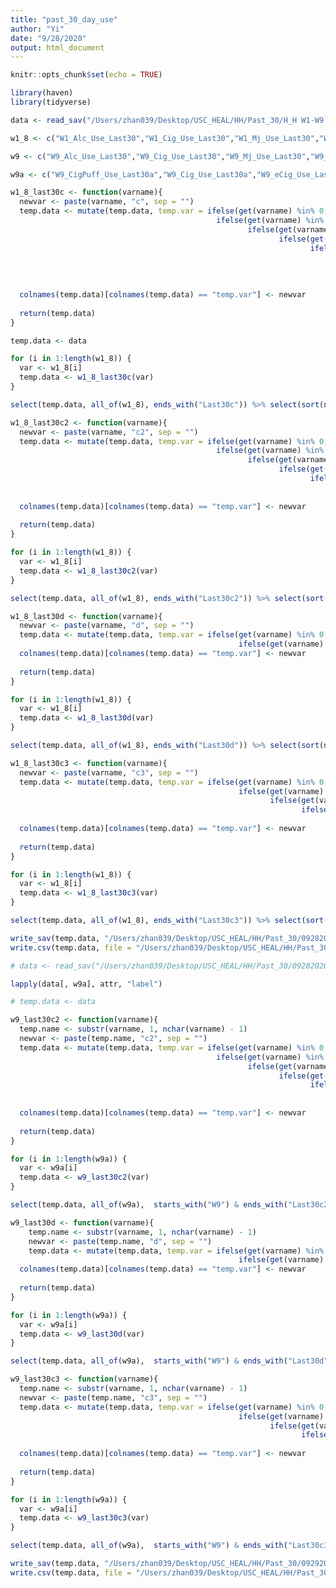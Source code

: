 ```yaml
---
title: "past_30_day_use"
author: "Yi"
date: "9/28/2020"
output: html_document
---
```


```r
knitr::opts_chunk$set(echo = TRUE)
```

```r
library(haven)
library(tidyverse)
```

```r
data <- read_sav("/Users/zhan039/Desktop/USC_HEAL/HH/Past_30/H_H W1-W9 DATA/HH_W1_to_W9_Scored_06272020.sav")
```

```r
w1_8 <- c("W1_Alc_Use_Last30","W1_Cig_Use_Last30","W1_Mj_Use_Last30","W1_Stim_Use_Last30","W1_RxStim_Use_Last30","W1_RxPain_Use_Last30","W1_Other_Use_Last30","W2_Alc_Use_Last30","W2_Cig_Use_Last30","W2_Mj_Use_Last30","W2_Stim_Use_Last30","W2_RxStim_Use_Last30","W2_RxPain_Use_Last30","W2_Other_Use_Last30","W3_Alc_Use_Last30","W3_Cig_Use_Last30","W3_Mj_Use_Last30","W3_Stim_Use_Last30","W3_RxStim_Use_Last30","W3_RxPain_Use_Last30","W3_Other_Use_Last30","W3_eCig_Use_Last30","W4_Alc_Use_Last30","W4_Cig_Use_Last30","W4_Mj_Use_Last30","W4_Stim_Use_Last30","W4_RxStim_Use_Last30","W4_RxPain_Use_Last30","W4_Other_Use_Last30","W4_eCig_Use_Last30","W4_eMj_Use_Last30","W4_MjFood_Use_Last30","W5_Alc_Use_Last30","W5_Cig_Use_Last30","W5_Mj_Use_Last30","W5_Stim_Use_Last30","W5_RxStim_Use_Last30","W5_RxPain_Use_Last30","W5_eCig_Use_Last30","W5_eMj_Use_Last30","W5_MjFood_Use_Last30","W5_eCig_noNic_Use_Last30","W5_Hookah_Use_Last30","W5_Cigars_Use_Last30","W5_Blunts_Use_Last30","W6_Alc_Use_Last30","W6_Cig_Use_Last30","W6_Mj_Use_Last30","W6_Stim_Use_Last30","W6_RxStim_Use_Last30","W6_RxPain_Use_Last30","W6_eCig_Use_Last30","W6_eMj_Use_Last30","W6_MjFood_Use_Last30","W6_eCig_noNic_Use_Last30","W6_Hookah_Use_Last30","W6_Cigars_Use_Last30","W6_Blunts_Use_Last30","W6_Dabbing_Use_Last30","W7_Alc_Use_Last30","W7_Cig_Use_Last30","W7_Mj_Use_Last30","W7_Stim_Use_Last30","W7_RxStim_Use_Last30","W7_RxPain_Use_Last30","W7_eCig_Use_Last30","W7_eMj_Use_Last30","W7_MjFood_Use_Last30","W7_eCig_noNic_Use_Last30","W7_Hookah_Use_Last30","W7_Cigars_Use_Last30","W7_Blunts_Use_Last30","W7_Dabbing_Use_Last30","W8_Alc_Use_Last30","W8_Cig_Use_Last30","W8_Mj_Use_Last30","W8_Stim_Use_Last30","W8_RxStim_Use_Last30","W8_RxPain_Use_Last30","W8_eCig_Use_Last30","W8_eMj_Use_Last30","W8_MjFood_Use_Last30","W8_eCig_noNic_Use_Last30","W8_Hookah_Use_Last30","W8_Cigars_Use_Last30","W8_Blunts_Use_Last30","W8_Dabbing_Use_Last30")

w9 <- c("W9_Alc_Use_Last30","W9_Cig_Use_Last30","W9_Mj_Use_Last30","W9_RxStim_Use_Last30","W9_RxPain_Use_Last30","W9_Other_Use_Last30","W9_Other_Use_Last30_Specify","W9_eCig_Use_Last30","W9_eMj_Use_Last30","W9_MjFood_Use_Last30","W9_eCig_noNic_Use_Last30","W9_Hookah_Use_Last30","W9_Cigar_Use_Last30","W9_Blunt_Use_Last30","W9_Dabbing_Use_Last30","W9_CigPuff_Use_Last30","W9_Juul_Use_Last30","W9_Other_Vape_Use_Last30","W9_Cigarillo_Use_Last30","W9_sMj_Use_Last30","W9_Inhale_Use_Last30","W9_Cocaine_Use_Last30","W9_Meth_Use_Last30","W9_Ecstacy_Use_Last30","W9_Sedative_Use_Last30","W9_Heroin_Use_Last30")

w9a <- c("W9_CigPuff_Use_Last30a","W9_Cig_Use_Last30a","W9_eCig_Use_Last30a","W9_eCig_noNic_Use_Last30a","W9_Juul_Use_Last30a","W9_Other_Vape_Use_Last30a","W9_Cigar_Use_Last30a","W9_Cigarillo_Use_Last30a","W9_Hookah_Use_Last30a","W9_Blunt_Use_Last30a","W9_Mj_Use_Last30a","W9_MjFood_Use_Last30a","W9_eMj_Use_Last30a","W9_sMj_Use_Last30a","W9_Dabbing_Use_Last30a","W9_Alc_Use_Last30a","W9_Inhale_Use_Last30a","W9_Cocaine_Use_Last30a","W9_Meth_Use_Last30a","W9_Ecstacy_Use_Last30a","W9_RxPain_Use_Last30a","W9_RxStim_Use_Last30a","W9_Sedative_Use_Last30a","W9_Heroin_Use_Last30a","W9_Other_Use_Last30a")
```

```r
w1_8_last30c <- function(varname){
  newvar <- paste(varname, "c", sep = "")
  temp.data <- mutate(temp.data, temp.var = ifelse(get(varname) %in% 0, 0,
                                              ifelse(get(varname) %in% 1, 2,
                                                     ifelse(get(varname) %in% 2, 4, 
                                                            ifelse(get(varname) %in% 3, 8,
                                                                   ifelse(get(varname) %in% 4, 12,
                                                                          ifelse(get(varname) %in% 5, 17,
                                                                                 ifelse(get(varname) %in% 6, 22,
                                                                                        ifelse(get(varname) %in% 7, 27,
                                                                                               ifelse(get(varname) %in% 8, 30, NA))))))))))
  colnames(temp.data)[colnames(temp.data) == "temp.var"] <- newvar
  
  return(temp.data)
}

temp.data <- data

for (i in 1:length(w1_8)) {
  var <- w1_8[i]
  temp.data <- w1_8_last30c(var)
}

select(temp.data, all_of(w1_8), ends_with("Last30c")) %>% select(sort(names(.)))

```

```r
w1_8_last30c2 <- function(varname){
  newvar <- paste(varname, "c2", sep = "")
  temp.data <- mutate(temp.data, temp.var = ifelse(get(varname) %in% 0, 0,
                                              ifelse(get(varname) %in% 1, 2,
                                                     ifelse(get(varname) %in% 2, 4, 
                                                            ifelse(get(varname) %in% 3, 8,
                                                                   ifelse(get(varname) %in% 4 | get(varname) %in% 5, 15,
                                                                          ifelse(get(varname) %in% 6 | get(varname) %in% 7, 25,
                                                                                        ifelse(get(varname) %in% 8, 30, NA))))))))
  colnames(temp.data)[colnames(temp.data) == "temp.var"] <- newvar
  
  return(temp.data)
}

for (i in 1:length(w1_8)) {
  var <- w1_8[i]
  temp.data <- w1_8_last30c2(var)
}

select(temp.data, all_of(w1_8), ends_with("Last30c2")) %>% select(sort(names(.))) %>% select(., 1:10) %>% apply(., 2, table, useNA = "always")

```

```r
w1_8_last30d <- function(varname){
  newvar <- paste(varname, "d", sep = "")
  temp.data <- mutate(temp.data, temp.var = ifelse(get(varname) %in% 0, 0,
                                                   ifelse(get(varname) > 0, 1, NA)))
  colnames(temp.data)[colnames(temp.data) == "temp.var"] <- newvar
  
  return(temp.data)
}

for (i in 1:length(w1_8)) {
  var <- w1_8[i]
  temp.data <- w1_8_last30d(var)
}

select(temp.data, all_of(w1_8), ends_with("Last30d")) %>% select(sort(names(.))) %>% select(., 1:10) %>% apply(., 2, table, useNA = "always")
```

```r
w1_8_last30c3 <- function(varname){
  newvar <- paste(varname, "c3", sep = "")
  temp.data <- mutate(temp.data, temp.var = ifelse(get(varname) %in% 0, 0,
                                                   ifelse(get(varname) %in% 1, 2, 
                                                          ifelse(get(varname) %in% 2, 4,
                                                                 ifelse(get(varname) %in% 3, 8, 
                                                                        ifelse(get(varname) > 3, 10, NA))))))
  colnames(temp.data)[colnames(temp.data) == "temp.var"] <- newvar
  
  return(temp.data)
}

for (i in 1:length(w1_8)) {
  var <- w1_8[i]
  temp.data <- w1_8_last30c3(var)
}

select(temp.data, all_of(w1_8), ends_with("Last30c3")) %>% select(sort(names(.))) %>% select(., 1:10) %>% apply(., 2, table, useNA = "always")
```

```r
write_sav(temp.data, "/Users/zhan039/Desktop/USC_HEAL/HH/Past_30/09282020/HH_past30_09282020_YZ.sav")
write.csv(temp.data, file = "/Users/zhan039/Desktop/USC_HEAL/HH/Past_30/09282020/HH_past30_09282020_YZ.csv")


```


```r
# data <- read_sav("/Users/zhan039/Desktop/USC_HEAL/HH/Past_30/09282020/HH_past30_09292020_YZ.sav")

lapply(data[, w9a], attr, "label")
```

```r
# temp.data <- data

w9_last30c2 <- function(varname){
  temp.name <- substr(varname, 1, nchar(varname) - 1)
  newvar <- paste(temp.name, "c2", sep = "")
  temp.data <- mutate(temp.data, temp.var = ifelse(get(varname) %in% 0, 0,
                                              ifelse(get(varname) %in% 1, 2,
                                                     ifelse(get(varname) %in% 2, 4, 
                                                            ifelse(get(varname) %in% 3, 8,
                                                                   ifelse(get(varname) %in% 4, 15,
                                                                          ifelse(get(varname) %in% 6, 25,
                                                                                        ifelse(get(varname) %in% 8, 30, NA))))))))
  colnames(temp.data)[colnames(temp.data) == "temp.var"] <- newvar
  
  return(temp.data)
}

for (i in 1:length(w9a)) {
  var <- w9a[i]
  temp.data <- w9_last30c2(var)
}

select(temp.data, all_of(w9a),  starts_with("W9") & ends_with("Last30c2")) %>% select(sort(names(.))) %>% select(., 1:10) %>% apply(., 2, table, useNA = "always")
```

```r
w9_last30d <- function(varname){
    temp.name <- substr(varname, 1, nchar(varname) - 1)
    newvar <- paste(temp.name, "d", sep = "")
    temp.data <- mutate(temp.data, temp.var = ifelse(get(varname) %in% 0, 0,
                                                   ifelse(get(varname) > 0, 1, NA)))
  colnames(temp.data)[colnames(temp.data) == "temp.var"] <- newvar
  
  return(temp.data)
}

for (i in 1:length(w9a)) {
  var <- w9a[i]
  temp.data <- w9_last30d(var)
}

select(temp.data, all_of(w9a),  starts_with("W9") & ends_with("Last30d")) %>% select(sort(names(.))) %>% select(., 1:10) %>% apply(., 2, table, useNA = "always")
```

```r
w9_last30c3 <- function(varname){
  temp.name <- substr(varname, 1, nchar(varname) - 1)
  newvar <- paste(temp.name, "c3", sep = "")
  temp.data <- mutate(temp.data, temp.var = ifelse(get(varname) %in% 0, 0,
                                                   ifelse(get(varname) %in% 1, 2, 
                                                          ifelse(get(varname) %in% 2, 4,
                                                                 ifelse(get(varname) %in% 3, 8, 
                                                                        ifelse(get(varname) > 3, 10, NA))))))
  colnames(temp.data)[colnames(temp.data) == "temp.var"] <- newvar
  
  return(temp.data)
}

for (i in 1:length(w9a)) {
  var <- w9a[i]
  temp.data <- w9_last30c3(var)
}

select(temp.data, all_of(w9a),  starts_with("W9") & ends_with("Last30c3")) %>% select(sort(names(.))) %>% select(., 1:10) %>% apply(., 2, table, useNA = "always")
```

```r
write_sav(temp.data, "/Users/zhan039/Desktop/USC_HEAL/HH/Past_30/09292020/HH_past30_09292020_YZ.sav")
write.csv(temp.data, file = "/Users/zhan039/Desktop/USC_HEAL/HH/Past_30/09292020/HH_past30_09292020_YZ.csv")

```

